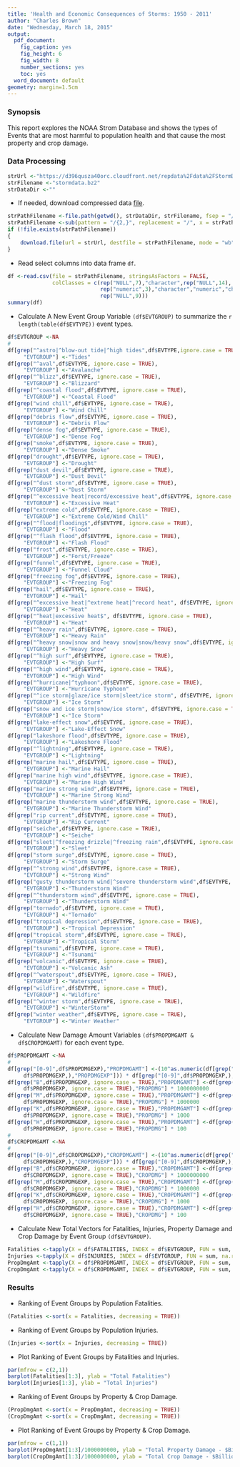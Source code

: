 ```yaml
---
title: 'Health and Economic Consequences of Storms: 1950 - 2011'
author: "Charles Brown"
date: "Wednesday, March 18, 2015"
output:
  pdf_document:
    fig_caption: yes
    fig_height: 6
    fig_width: 8
    number_sections: yes
    toc: yes
  word_document: default
geometry: margin=1.5cm
---
```


### Synopsis  

This report explores the NOAA Strom Database and shows the types of Events that are most harmful to population health and that cause the most property and crop damage.

### Data Processing  

```r
strUrl <-"https://d396qusza40orc.cloudfront.net/repdata%2Fdata%2FStormData.csv.bz2"
strFilename <-"stormdata.bz2"
strDataDir <-""
```

* If needed, download compressed data [file](`r strUrl`).

```r
strPathFilename <-file.path(getwd(), strDataDir, strFilename, fsep = "/")
strPathFilename <-sub(pattern = "/{2,}", replacement = "/", x = strPathFilename)
if (!file.exists(strPathFilename))
{
    download.file(url = strUrl, destfile = strPathFilename, mode = "wb")   
}
```

* Read select columns into data frame `df`.

```r
df <-read.csv(file = strPathFilename, stringsAsFactors = FALSE,
              colClasses = c(rep("NULL",7),"character",rep("NULL",14),
                             rep("numeric",3),"character","numeric","character",
                             rep("NULL",9)))
summary(df)
```

* Calculate A New Event Group Variable `(df$EVTGROUP)` to summarize the `r length(table(df$EVTYPE))` event types.  
 
```r
df$EVTGROUP <-NA
#
df[grep("^astro|^blow-out tide|^high tides",df$EVTYPE,ignore.case = TRUE),
     "EVTGROUP"] <-"Tides"
df[grep("^aval",df$EVTYPE, ignore.case = TRUE),
     "EVTGROUP"] <-"Avalanche"
df[grep("^blizz",df$EVTYPE, ignore.case = TRUE),
     "EVTGROUP"] <-"Blizzard"
df[grep("^coastal flood",df$EVTYPE, ignore.case = TRUE),
     "EVTGROUP"] <-"Coastal Flood"
df[grep("wind chill",df$EVTYPE, ignore.case = TRUE),
     "EVTGROUP"] <-"Wind Chill"
df[grep("debris flow",df$EVTYPE, ignore.case = TRUE),
     "EVTGROUP"] <-"Debris Flow"
df[grep("dense fog",df$EVTYPE, ignore.case = TRUE),
     "EVTGROUP"] <-"Dense Fog"
df[grep("smoke",df$EVTYPE, ignore.case = TRUE),
     "EVTGROUP"] <-"Dense Smoke"
df[grep("drought",df$EVTYPE, ignore.case = TRUE),
     "EVTGROUP"] <-"Drought"
df[grep("dust devil",df$EVTYPE, ignore.case = TRUE),
     "EVTGROUP"] <-"Dust Devil"
df[grep("^dust storm",df$EVTYPE, ignore.case = TRUE),
     "EVTGROUP"] <-"Dust Storm"
df[grep("^excessive heat|record/excessive heat",df$EVTYPE, ignore.case = TRUE),
     "EVTGROUP"] <-"Excessive Heat"
df[grep("extreme cold",df$EVTYPE, ignore.case = TRUE),
     "EVTGROUP"] <-"Extreme Cold/Wind Chill"
df[grep("^flood|flooding$",df$EVTYPE, ignore.case = TRUE),
     "EVTGROUP"] <-"Flood"
df[grep("^flash flood",df$EVTYPE, ignore.case = TRUE),
     "EVTGROUP"] <-"Flash Flood"
df[grep("frost",df$EVTYPE, ignore.case = TRUE),
     "EVTGROUP"] <-"Forst/Freeze"
df[grep("funnel",df$EVTYPE, ignore.case = TRUE),
     "EVTGROUP"] <-"Funnel Cloud"
df[grep("freezing fog",df$EVTYPE, ignore.case = TRUE),
     "EVTGROUP"] <-"Freezing Fog"
df[grep("hail",df$EVTYPE, ignore.case = TRUE),
     "EVTGROUP"] <-"Hail"
df[grep("^excessive heat|^extreme heat|^record heat", df$EVTYPE, ignore.case = TRUE),
     "EVTGROUP"] <-"Heat"
df[grep("^heat|excessive heat$", df$EVTYPE, ignore.case = TRUE),
     "EVTGROUP"] <-"Heat"
df[grep("^heavy rain",df$EVTYPE, ignore.case = TRUE),
     "EVTGROUP"] <-"Heavy Rain"
df[grep("^heavy snow|snow and heavy snow|snow/heavy snow",df$EVTYPE, ignore.case = TRUE),
     "EVTGROUP"] <-"Heavy Snow"
df[grep("^high surf",df$EVTYPE, ignore.case = TRUE),
     "EVTGROUP"] <-"High Surf"
df[grep("^high wind",df$EVTYPE, ignore.case = TRUE),
     "EVTGROUP"] <-"High Wind"
df[grep("^hurricane|^typhoon",df$EVTYPE, ignore.case = TRUE),
     "EVTGROUP"] <-"Hurricane Typhoon"
df[grep("^ice storm|glaze/ice storm|sleet/ice storm", df$EVTYPE, ignore.case = TRUE),
     "EVTGROUP"] <-"Ice Storm"
df[grep("snow and ice storm|snow/ice storm", df$EVTYPE, ignore.case = TRUE),
     "EVTGROUP"] <-"Ice Storm"
df[grep("lake-effect snow",df$EVTYPE, ignore.case = TRUE),
     "EVTGROUP"] <-"Lake-Effect Snow"
df[grep("lakeshore flood",df$EVTYPE, ignore.case = TRUE),
     "EVTGROUP"] <-"Lakeshore Flood"
df[grep("^lightning",df$EVTYPE, ignore.case = TRUE),
     "EVTGROUP"] <-"Lightning"
df[grep("marine hail",df$EVTYPE, ignore.case = TRUE),
     "EVTGROUP"] <-"Marine Hail"
df[grep("marine high wind",df$EVTYPE, ignore.case = TRUE),
     "EVTGROUP"] <-"Marine High Wind"
df[grep("marine strong wind",df$EVTYPE, ignore.case = TRUE),
     "EVTGROUP"] <-"Marine Strong Wind"
df[grep("marine thunderstorm wind",df$EVTYPE, ignore.case = TRUE),
     "EVTGROUP"] <-"Marine Thunderstorm Wind"
df[grep("rip current",df$EVTYPE, ignore.case = TRUE),
     "EVTGROUP"] <-"Rip Current"
df[grep("seiche",df$EVTYPE, ignore.case = TRUE),
     "EVTGROUP"] <-"Seiche"
df[grep("sleet|^freezing drizzle|^freezing rain",df$EVTYPE, ignore.case = TRUE),
     "EVTGROUP"] <-"Sleet"
df[grep("storm surge",df$EVTYPE, ignore.case = TRUE),
     "EVTGROUP"] <-"Storm Surge"
df[grep("^strong wind",df$EVTYPE, ignore.case = TRUE),
     "EVTGROUP"] <-"Strong Wind"
df[grep("gusty thunderstorm wind|^severe thunderstorm wind",df$EVTYPE, ignore.case = TRUE),
     "EVTGROUP"] <-"Thunderstorm Wind"
df[grep("^thunderstorm wind",df$EVTYPE, ignore.case = TRUE),
     "EVTGROUP"] <-"Thunderstorm Wind"
df[grep("tornado",df$EVTYPE, ignore.case = TRUE),
     "EVTGROUP"] <-"Tornado"
df[grep("tropical depression",df$EVTYPE, ignore.case = TRUE),
     "EVTGROUP"] <-"Tropical Depression"
df[grep("tropical storm",df$EVTYPE, ignore.case = TRUE),
     "EVTGROUP"] <-"Tropical Storm"
df[grep("tsunami",df$EVTYPE, ignore.case = TRUE),
     "EVTGROUP"] <-"Tsunami"
df[grep("volcanic",df$EVTYPE, ignore.case = TRUE),
     "EVTGROUP"] <-"Volcanic Ash"
df[grep("^waterspout",df$EVTYPE, ignore.case = TRUE),
     "EVTGROUP"] <-"Waterspout"
df[grep("wildfire",df$EVTYPE, ignore.case = TRUE),
     "EVTGROUP"] <-"Wildfire"
df[grep("^winter storm",df$EVTYPE, ignore.case = TRUE),
     "EVTGROUP"] <-"WinterStorm"
df[grep("winter weather",df$EVTYPE, ignore.case = TRUE),
     "EVTGROUP"] <-"Winter Weather"

```

* Calculate New Damage Amount Variables `(df$PROPDMGAMT & df$CROPDMGAMT)` for each event type.

```r
df$PROPDMGAMT <-NA
#
df[grep("[0-9]",df$PROPDMGEXP),"PROPDMGAMT"] <-(10^as.numeric(df[grep("[0-9]",
     df$PROPDMGEXP,),"PROPDMGEXP"])) * df[grep("[0-9]",df$PROPDMGEXP,),"PROPDMG"] 
df[grep("B",df$PROPDMGEXP, ignore.case = TRUE),"PROPDMGAMT"] <-df[grep("B",
     df$PROPDMGEXP, ignore.case = TRUE),"PROPDMG"] * 1000000000 
df[grep("M",df$PROPDMGEXP, ignore.case = TRUE),"PROPDMGAMT"] <-df[grep("M",
     df$PROPDMGEXP, ignore.case = TRUE),"PROPDMG"] * 1000000
df[grep("K",df$PROPDMGEXP, ignore.case = TRUE),"PROPDMGAMT"] <-df[grep("K",
     df$PROPDMGEXP, ignore.case = TRUE),"PROPDMG"] * 1000
df[grep("H",df$PROPDMGEXP, ignore.case = TRUE),"PROPDMGAMT"] <-df[grep("H",
     df$PROPDMGEXP, ignore.case = TRUE),"PROPDMG"] * 100
#
df$CROPDMGAMT <-NA
#
df[grep("[0-9]",df$CROPDMGEXP),"CROPDMGAMT"] <-(10^as.numeric(df[grep("[0-9]",
     df$CROPDMGEXP,),"CROPDMGEXP"])) * df[grep("[0-9]",df$CROPDMGEXP,),"CROPDMG"] 
df[grep("B",df$CROPDMGEXP, ignore.case = TRUE),"CROPDMGAMT"] <-df[grep("B",
     df$CROPDMGEXP, ignore.case = TRUE),"CROPDMG"] * 1000000000 
df[grep("M",df$CROPDMGEXP, ignore.case = TRUE),"CROPDMGAMT"] <-df[grep("M",
     df$CROPDMGEXP, ignore.case = TRUE),"CROPDMG"] * 1000000
df[grep("K",df$CROPDMGEXP, ignore.case = TRUE),"CROPDMGAMT"] <-df[grep("K",
     df$CROPDMGEXP, ignore.case = TRUE),"CROPDMG"] * 1000
df[grep("H",df$CROPDMGEXP, ignore.case = TRUE),"CROPDMGAMT"] <-df[grep("H",
     df$CROPDMGEXP, ignore.case = TRUE),"CROPDMG"] * 100
```

* Calculate New Total Vectors for Fatalities, Injuries, Property Damage and Crop Damage by Event Group `(df$EVTGROUP)`.

```r
Fatalities <-tapply(X = df$FATALITIES, INDEX = df$EVTGROUP, FUN = sum, na.rm = TRUE)
Injuries <-tapply(X = df$INJURIES, INDEX = df$EVTGROUP, FUN = sum, na.rm = TRUE)
PropDmgAmt <-tapply(X = df$PROPDMGAMT, INDEX = df$EVTGROUP, FUN = sum, na.rm = TRUE)
CropDmgAmt <-tapply(X = df$CROPDMGAMT, INDEX = df$EVTGROUP, FUN = sum, na.rm = TRUE)
```

### Results 

* Ranking of Event Groups by Population Fatalities.

```r
(Fatalities <-sort(x = Fatalities, decreasing = TRUE))
```

* Ranking of Event Groups by Population Injuries. 

```r
(Injuries <-sort(x = Injuries, decreasing = TRUE))
```

* Plot Ranking of Event Groups by Fatalities and Injuries. 

```r
par(mfrow = c(2,1))
barplot(Fatalities[1:3], ylab = "Total Fatalities")
barplot(Injuries[1:3], ylab = "Total Injuries")
```

* Ranking of Event Groups by Property & Crop Damage.   

```r
(PropDmgAmt <-sort(x = PropDmgAmt, decreasing = TRUE))
(CropDmgAmt <-sort(x = CropDmgAmt, decreasing = TRUE))
```

* Plot Ranking of Event Groups by Property & Crop Damage. 

```r
par(mfrow = c(1,1))
barplot(PropDmgAmt[1:3]/1000000000, ylab = "Total Property Damage - $Billons")
barplot(CropDmgAmt[1:3]/1000000000, ylab = "Total Crop Damage - $Billions")
```
